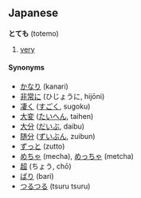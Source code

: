 ==Japanese==
'''とても''' (totemo)

# [[very]]

====Synonyms====
*[[かなり]] (kanari)
*[[非常に]] (ひじょうに, hijōni)
*[[凄く]] ([[すごく]], sugoku)
*[[大変]] ([[たいへん]], taihen)
*[[大分]] ([[だいぶ]], daibu)
*[[随分]] ([[ずいぶん]], zuibun)
*[[ずっと]] (zutto)
*[[めちゃ]] (mecha), [[めっちゃ]] (metcha)
*[[超]] (ちょう, chō)
*[[ばり]] (bari)
*[[つるつる]] (tsuru tsuru)